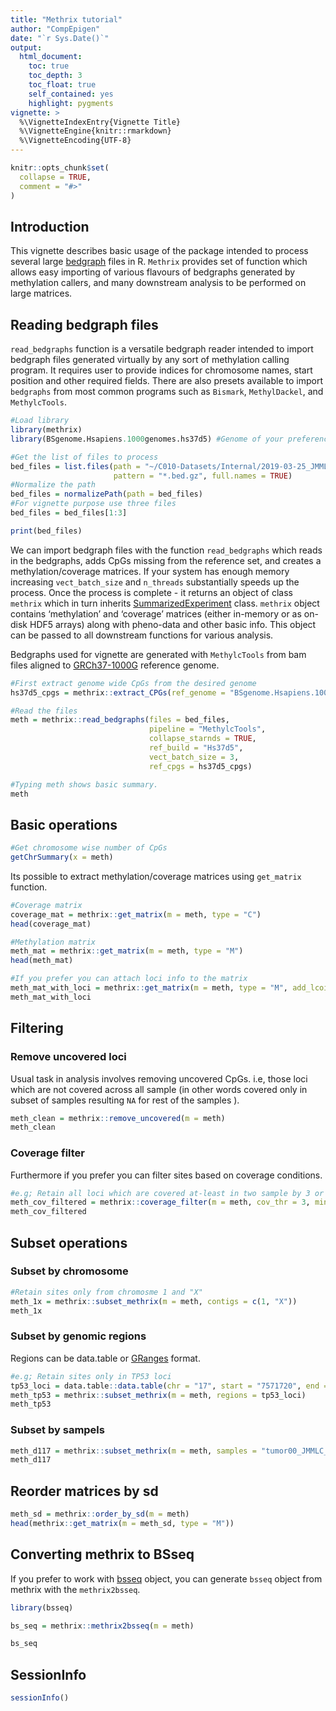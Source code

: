 ```yaml
---
title: "Methrix tutorial"
author: "CompEpigen"
date: "`r Sys.Date()`"
output: 
  html_document:
    toc: true
    toc_depth: 3
    toc_float: true
    self_contained: yes
    highlight: pygments
vignette: >
  %\VignetteIndexEntry{Vignette Title}
  %\VignetteEngine{knitr::rmarkdown}
  %\VignetteEncoding{UTF-8}
---
```


```r
knitr::opts_chunk$set(
  collapse = TRUE,
  comment = "#>"
)
```

## Introduction
This vignette describes basic usage of the package intended to process several large [bedgraph](https://genome.ucsc.edu/goldenPath/help/bedgraph.html) files in R. `Methrix` provides set of function which allows easy importing of various flavours of bedgraphs generated by methylation callers, and many downstream analysis to be performed on large matrices.

## Reading bedgraph files
`read_bedgraphs` function is a versatile bedgraph reader intended to import bedgraph files generated virtually by any sort of methylation calling program. It requires user to provide indices for chromosome names, start position and other required fields. There are also presets available to import `bedgraphs` from most common programs such as `Bismark`, `MethylDackel`, and `MethylcTools`.

```r
#Load library
library(methrix)
library(BSgenome.Hsapiens.1000genomes.hs37d5) #Genome of your preference to work with
```


```r
#Get the list of files to process
bed_files = list.files(path = "~/C010-Datasets/Internal/2019-03-25_JMMLC_PBAT/JMML_Methylation/01_raw_data/bedgraphs/CG/", 
                       pattern = "*.bed.gz", full.names = TRUE)
#Normalize the path
bed_files = normalizePath(path = bed_files)
#For vignette purpose use three files
bed_files = bed_files[1:3]

print(bed_files)
```

We can import bedgraph files with the function `read_bedgraphs` which reads in the bedgraphs, adds CpGs missing from the reference set, and creates a methylation/coverage matrices. If your system has enough memory increasing `vect_batch_size` and `n_threads` substantially speeds up the process. Once the process is complete - it returns an object of class `methrix` which in turn inherits [SummarizedExperiment](https://bioconductor.org/packages/release/bioc/vignettes/SummarizedExperiment/inst/doc/SummarizedExperiment.html) class. `methrix` object contains 'methylation' and 'coverage' matrices (either in-memory or as on-disk HDF5 arrays) along with pheno-data and other basic info. This object can be passed to all downstream functions for various analysis.

Bedgraphs used for vignette are generated with `MethylcTools` from bam files aligned to [GRCh37-1000G](http://lh3.github.io/2017/11/13/which-human-reference-genome-to-use) reference genome. 

```r
#First extract genome wide CpGs from the desired genome
hs37d5_cpgs = methrix::extract_CPGs(ref_genome = "BSgenome.Hsapiens.1000genomes.hs37d5", bored = FALSE)
```

```r
#Read the files
meth = methrix::read_bedgraphs(files = bed_files, 
                               pipeline = "MethylcTools",
                               collapse_starnds = TRUE, 
                               ref_build = "Hs37d5", 
                               vect_batch_size = 3, 
                               ref_cpgs = hs37d5_cpgs)
```

```r
#Typing meth shows basic summary.
meth
```

## Basic operations
```r
#Get chromosome wise number of CpGs
getChrSummary(x = meth)
```

Its possible to extract methylation/coverage matrices using `get_matrix` function.
```r
#Coverage matrix
coverage_mat = methrix::get_matrix(m = meth, type = "C")
head(coverage_mat)
```

```r
#Methylation matrix
meth_mat = methrix::get_matrix(m = meth, type = "M")
head(meth_mat)
```

```r
#If you prefer you can attach loci info to the matrix
meth_mat_with_loci = methrix::get_matrix(m = meth, type = "M", add_lcoi = TRUE)
meth_mat_with_loci
```

## Filtering
### Remove uncovered loci
Usual task in analysis involves removing uncovered CpGs. i.e, those loci which are not covered across all sample (in other words covered only in subset of samples resulting `NA` for rest of the samples ).
```r
meth_clean = methrix::remove_uncovered(m = meth)
meth_clean
```

### Coverage filter
Furthermore if you prefer you can filter sites based on coverage conditions.
```r
#e.g; Retain all loci which are covered at-least in two sample by 3 or more reads
meth_cov_filtered = methrix::coverage_filter(m = meth, cov_thr = 3, min_samples = 2, n_threads = 6)
meth_cov_filtered
```

## Subset operations
### Subset by chromosome
```r
#Retain sites only from chromosme 1 and "X"
meth_1x = methrix::subset_methrix(m = meth, contigs = c(1, "X"))
meth_1x
```

### Subset by genomic regions
Regions can be data.table or [GRanges](https://kasperdanielhansen.github.io/genbioconductor/html/GenomicRanges_GRanges.html#granges) format.
```r
#e.g; Retain sites only in TP53 loci 
tp53_loci = data.table::data.table(chr = "17", start = "7571720", end = "7590868")
meth_tp53 = methrix::subset_methrix(m = meth, regions = tp53_loci)
meth_tp53
```

### Subset by sampels
```r
meth_d117 = methrix::subset_methrix(m = meth, samples = "tumor00_JMMLC_D117")
meth_d117
```

## Reorder matrices by sd
```r
meth_sd = methrix::order_by_sd(m = meth)
head(methrix::get_matrix(m = meth_sd, type = "M"))
```

## Converting methrix to BSseq
If you prefer to work with [bsseq](https://bioconductor.org/packages/release/bioc/vignettes/bsseq/inst/doc/bsseq.html#3_using_objects_of_class_bsseq) object, you can generate `bsseq` object from methrix with the `methrix2bsseq`. 
```r
library(bsseq)
```

```r
bs_seq = methrix::methrix2bsseq(m = meth)

bs_seq
```

## SessionInfo
```r
sessionInfo()
```

